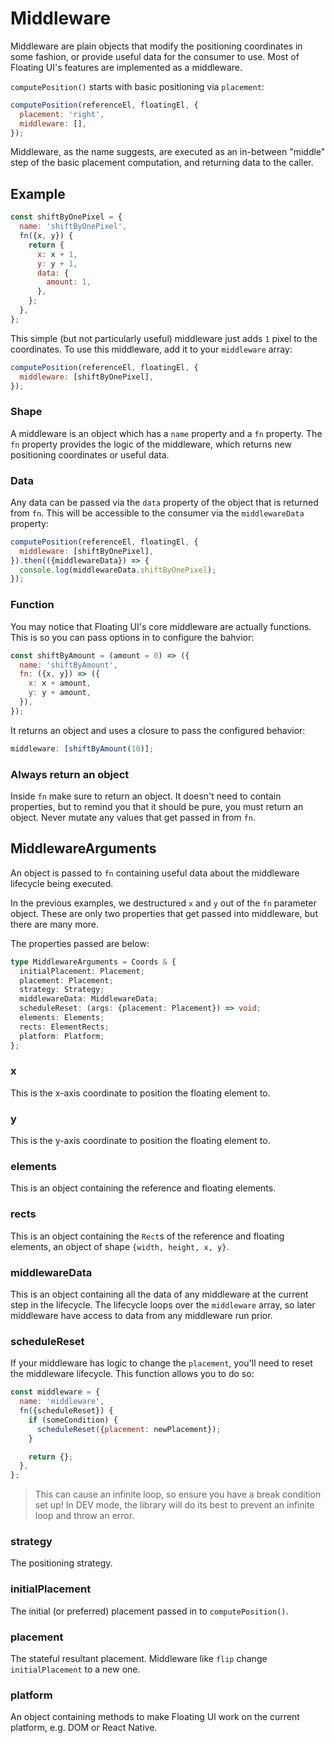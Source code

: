 
# Middleware

Middleware are plain objects that modify the positioning
coordinates in some fashion, or provide useful data for the
consumer to use. Most of Floating UI's features are implemented
as a middleware.

`computePosition()` starts with basic positioning via
`placement`:

```js
computePosition(referenceEl, floatingEl, {
  placement: 'right',
  middleware: [],
});
```

Middleware, as the name suggests, are executed as an in-between
"middle" step of the basic placement computation, and returning
data to the caller.

## Example

```js
const shiftByOnePixel = {
  name: 'shiftByOnePixel',
  fn({x, y}) {
    return {
      x: x + 1,
      y: y + 1,
      data: {
        amount: 1,
      },
    };
  },
};
```

This simple (but not particularly useful) middleware just adds
`1` pixel to the coordinates. To use this middleware, add it to
your `middleware` array:

```js
computePosition(referenceEl, floatingEl, {
  middleware: [shiftByOnePixel],
});
```

### Shape

A middleware is an object which has a `name` property and a `fn`
property. The `fn` property provides the logic of the middleware,
which returns new positioning coordinates or useful data.

### Data

Any data can be passed via the `data` property of the object that
is returned from `fn`. This will be accessible to the consumer
via the `middlewareData` property:

```js
computePosition(referenceEl, floatingEl, {
  middleware: [shiftByOnePixel],
}).then(({middlewareData}) => {
  console.log(middlewareData.shiftByOnePixel);
});
```

### Function

You may notice that Floating UI's core middleware are actually
functions. This is so you can pass options in to configure the
bahvior:

```js
const shiftByAmount = (amount = 0) => ({
  name: 'shiftByAmount',
  fn: ({x, y}) => ({
    x: x + amount,
    y: y + amount,
  }),
});
```

It returns an object and uses a closure to pass the configured
behavior:

```js
middleware: [shiftByAmount(10)];
```

### Always return an object

Inside `fn` make sure to return an object. It doesn't need to
contain properties, but to remind you that it should be pure, you
must return an object. Never mutate any values that get passed in
from `fn`.

## MiddlewareArguments

An object is passed to `fn` containing useful data about the
middleware lifecycle being executed.

In the previous examples, we destructured `x` and `y` out of the
`fn` parameter object. These are only two properties that get
passed into middleware, but there are many more.

The properties passed are below:

```ts
type MiddlewareArguments = Coords & {
  initialPlacement: Placement;
  placement: Placement;
  strategy: Strategy;
  middlewareData: MiddlewareData;
  scheduleReset: (args: {placement: Placement}) => void;
  elements: Elements;
  rects: ElementRects;
  platform: Platform;
};
```

### x

This is the x-axis coordinate to position the floating element
to.

### y

This is the y-axis coordinate to position the floating element
to.

### elements

This is an object containing the reference and floating elements.

### rects

This is an object containing the `Rect`s of the reference and
floating elements, an object of shape `{width, height, x, y}`.

### middlewareData

This is an object containing all the data of any middleware at
the current step in the lifecycle. The lifecycle loops over the
`middleware` array, so later middleware have access to data from
any middleware run prior.

### scheduleReset

If your middleware has logic to change the `placement`, you'll
need to reset the middleware lifecycle. This function allows you
to do so:

```js
const middleware = {
  name: 'middleware',
  fn({scheduleReset}) {
    if (someCondition) {
      scheduleReset({placement: newPlacement});
    }

    return {};
  },
};
```

> This can cause an infinite loop, so ensure you have a break
> condition set up! In DEV mode, the library will do its best to
> prevent an infinite loop and throw an error.

### strategy

The positioning strategy.

### initialPlacement

The initial (or preferred) placement passed in to
`computePosition()`.

### placement

The stateful resultant placement. Middleware like `flip` change
`initialPlacement` to a new one.

### platform

An object containing methods to make Floating UI work on the
current platform, e.g. DOM or React Native.
